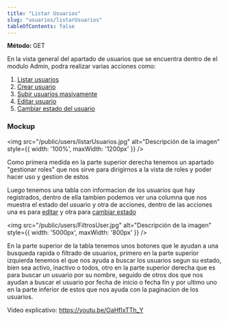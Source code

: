 ```yaml
---
title: "Listar Usuarios"
slug: "usuarios/listarUsuarios"
tableOfContents: false
---
```




<p>
  <strong>Método: </strong>
  <span class="sl-badge success small astro-avdet4wd">GET</span>
</p>

<Tabs>
  <TabItem label="Endpoint">
    <ApiEndpoint url={`/admin/usuarios`}/>
  </TabItem>
</Tabs>



En la vista general del apartado de usuarios que se encuentra dentro de el modulo Admin, podra realizar varias acciones como:

<ol>
  <li>
    <a href="/usuarios/listarUsuarios">Listar usuarios</a>
  </li>
  <li>
    <a href="/usuarios/crearUsuario">Crear usuario</a>
  </li>
  <li>
    <a href="/usuarios/subirMasivo">Subir usuarios masivamente</a>
  </li>
  <li>
    <a href="/usuarios/editar">Editar usuario</a>
  </li>
  <li>
    <a href="/usuarios/estado">Cambiar estado del usuario</a>
  </li>
</ol>


<h3>Mockup</h3>

<img src="/public/users/listarUsuarios.jpg" alt="Descripción de la imagen" style={{ width: '100%', maxWidth: '1200px' }} />

Como primera medida en la parte superior derecha tenemos un apartado "gestionar roles" que nos sirve para dirigirnos a la vista de roles y poder hacer uso y gestion de estos

Luego tenemos una tabla con informacion de los usuarios que hay registrados, dentro de ella tambien podemos ver una columna 
que nos muestra el estado del usuario y otra de acciones, dentro de las acciones una es para <a href="/usuarios/editar">editar</a> y otra para <a href="/usuarios/estado">cambiar estado</a> 



<img src="/public/users/FiltrosUser.jpg" alt="Descripción de la imagen" style={{ width: '5000px', maxWidth: '800px' }} />

En la parte superior de la tabla tenemos unos botones que le ayudan a una busqueda rapida o filtrado de usuarios,
primero en la parte superior izquierda tenemos el que nos ayuda a buscar los usuarios segun su estado, bien sea activo, inactivo o todos, otro en la parte superior derecha 
que es para buscar un usuario por su nombre, seguido de otros dos que nos ayudan a buscar el usuario por fecha de inicio o fecha fin y por ultimo uno en la parte inferior
de estos que nos ayuda con la paginacion de los usuarios.

Video explicativo: https://youtu.be/OaHfIxTTh_Y
